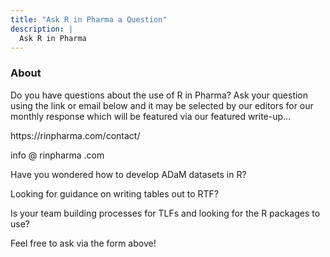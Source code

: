 ```yaml
---
title: "Ask R in Pharma a Question"
description: |
  Ask R in Pharma
---
```


### About

Do you have questions about the use of R in Pharma? Ask your question using the link or email below and it may be selected by our editors for our monthly response which will be featured via our featured write-up...

https://rinpharma.com/contact/

info @ rinpharma .com

Have you wondered how to develop ADaM datasets in R?

Looking for guidance on writing tables out to RTF?

Is your team building processes for TLFs and looking for the R packages to use?

Feel free to ask via the form above!